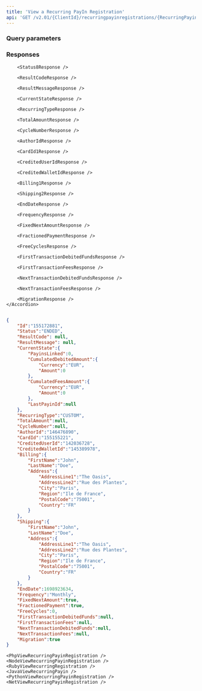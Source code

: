 ```yaml
---
title: 'View a Recurring PayIn Registration'  
api: 'GET /v2.01/{ClientId}/recurringpayinregistrations/{RecurringPayinRegistrationId}'  
---
```


  

### Query parameters  

<RecurringPayinRegistrationId />  

### Responses  

<AccordionGroup>
    <Accordion title="200">  
        <IdResponse />  

        <Status8Response />  

        <ResultCodeResponse />  

        <ResultMessageResponse />  

        <CurrentStateResponse />  

        <RecurringTypeResponse />  

        <TotalAmountResponse />  

        <CycleNumberResponse />  

        <AuthorIdResponse />  

        <CardId1Response />  

        <CreditedUserIdResponse />  

        <CreditedWalletIdResponse />  

        <Billing1Response />  

        <Shipping2Response />  

        <EndDateResponse />  

        <FrequencyResponse />  

        <FixedNextAmountResponse />  

        <FractionedPaymentResponse />  

        <FreeCyclesResponse />  

        <FirstTransactionDebitedFundsResponse />  

        <FirstTransactionFeesResponse />  

        <NextTransactionDebitedFundsResponse />  

        <NextTransactionFeesResponse />  

        <MigrationResponse />
    </Accordion>
</AccordionGroup>  

<ResponseExample>  

```json 200  

{
    "Id":"155172881",
    "Status":"ENDED",
    "ResultCode": null,
    "ResultMessage": null,
    "CurrentState":{
        "PayinsLinked":0,
        "CumulatedDebitedAmount":{
            "Currency":"EUR",
            "Amount":0
        },
        "CumulatedFeesAmount":{
            "Currency":"EUR",
            "Amount":0
        },
        "LastPayinId":null
    },
    "RecurringType":"CUSTOM",
    "TotalAmount":null,
    "CycleNumber":null,
    "AuthorId":"146476890",
    "CardId":"155155221",
    "CreditedUserId":"142036728",
    "CreditedWalletId":"145389978",
    "Billing":{
        "FirstName":"John",
        "LastName":"Doe",
        "Address":{
            "AddressLine1":"The Oasis",
            "AddressLine2":"Rue des Plantes",
            "City":"Paris",
            "Region":"Ile de France",
            "PostalCode":"75001",
            "Country":"FR"
        }
    },
    "Shipping":{
        "FirstName":"John",
        "LastName":"Doe",
        "Address":{
            "AddressLine1":"The Oasis",
            "AddressLine2":"Rue des Plantes",
            "City":"Paris",
            "Region":"Ile de France",
            "PostalCode":"75001",
            "Country":"FR"
        }
    },
    "EndDate":1698923634,
    "Frequency":"Monthly",
    "FixedNextAmount":true,
    "FractionedPayment":true,
    "FreeCycles":0,
    "FirstTransactionDebitedFunds":null,
    "FirstTransactionFees":null,
    "NextTransactionDebitedFunds":null,
    "NextTransactionFees":null,
    "Migration":true
}  
 ```  

</ResponseExample>  

<RequestExample> 
  
    <PhpViewRecurringPayinRegistration />
    <NodeViewRecurringPayinRegistration />
    <RubyViewRecurringRegistration />
    <JavaViewRecurringPayin />
    <PythonViewRecurringPayinRegistration />
    <NetViewRecurringPayinRegistration />
    
</RequestExample>